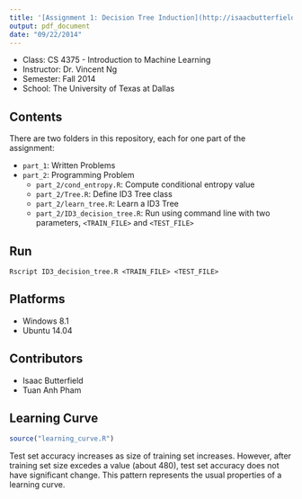 ```yaml
---
title: '[Assignment 1: Decision Tree Induction](http://isaacbutterfield.github.io/pdf/prompt.pdf)'
output: pdf_document
date: "09/22/2014"
---
```

- Class: CS 4375 - Introduction to Machine Learning
- Instructor: Dr. Vincent Ng
- Semester: Fall 2014
- School: The University of Texas at Dallas

## Contents

There are two folders in this repository, each for one part of the assignment:

- ```part_1```: Written Problems
- ```part_2```: Programming Problem
    - ```part_2/cond_entropy.R```: Compute conditional entropy value
    - ```part_2/Tree.R```: Define ID3 Tree class
    - ```part_2/learn_tree.R```: Learn a ID3 Tree
    - ```part_2/ID3_decision_tree.R```: Run using command line with two parameters, ```<TRAIN_FILE>``` and ```<TEST_FILE>```

## Run
```
Rscript ID3_decision_tree.R <TRAIN_FILE> <TEST_FILE>
```

## Platforms
- Windows 8.1
- Ubuntu 14.04

## Contributors

- Isaac Butterfield
- Tuan Anh Pham

## Learning Curve
```r
source("learning_curve.R")
```

Test set accuracy increases as size of training set increases. However, after training set size excedes a value (about 480), test set accuracy does not have significant change. This pattern represents the usual properties of a learning curve.